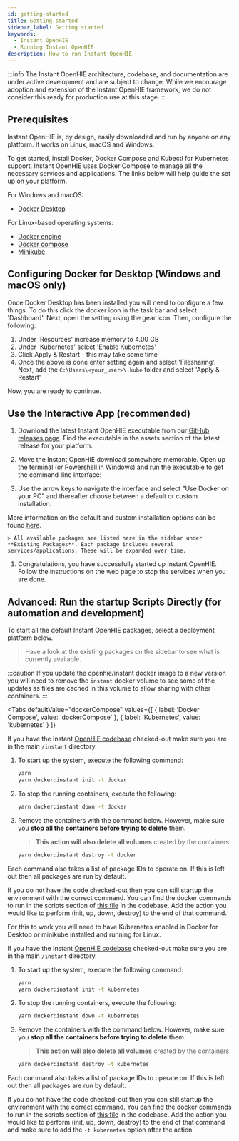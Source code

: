 ```yaml
---
id: getting-started
title: Getting started
sidebar_label: Getting started
keywords:
  - Instant OpenHIE
  - Running Instant OpenHIE
description: How to run Instant OpenHIE
---
```



:::info
The Instant OpenHIE architecture, codebase, and documentation are under active development and are subject to change. While we encourage adoption and extension of the Instant OpenHIE framework, we do not consider this ready for production use at this stage.
:::

## Prerequisites

Instant OpenHIE is, by design, easily downloaded and run by anyone on any platform. It works on Linux, macOS and Windows.

To get started, install Docker, Docker Compose and Kubectl for Kubernetes support. Instant OpenHIE uses Docker Compose to manage all the necessary services and applications. The links below will help guide the set up on your platform.

For Windows and macOS:
- [Docker Desktop](https://www.docker.com/products/docker-desktop)

For Linux-based operating systems:
- [Docker engine](https://docs.docker.com/install/)
- [Docker compose](https://docs.docker.com/compose/install/)
- [Minikube](https://kubernetes.io/docs/tasks/tools/install-minikube/)

## Configuring Docker for Desktop (Windows and macOS only)

Once Docker Desktop has been installed you will need to configure a few things. To do this click the docker icon in the task bar and select 'Dashboard'. Next, open the setting using the gear icon. Then, configure the following:

1. Under 'Resources' increase memory to 4.00 GB
1. Under 'Kubernetes' select 'Enable Kubernetes'
1. Click Apply & Restart - this may take some time
1. Once the above is done enter setting again and select 'Filesharing'. Next, add the `C:\Users\<your_user>\.kube` folder and select 'Apply & Restart'

Now, you are ready to continue.

## Use the Interactive App (recommended)

1. Download the latest Instant OpenHIE executable from our [GitHub releases page](https://github.com/openhie/instant/releases). Find the executable in the assets section of the latest release for your platform.

2. Move the Instant OpenHIE download somewhere memorable. Open up the terminal (or Powershell in Windows) and run the executable to get the command-line interface:

3. Use the arrow keys to navigate the interface and select "Use Docker on your PC" and thereafter choose between a default or custom installation.

More information on the default and custom installation options can be found <a target="_blank" href="../how-to/setup-instant-with-gocli">here</a>.

    > All available packages are listed here in the sidebar under **Existing Packages**. Each package includes several services/applications. These will be expanded over time.

1. Congratulations, you have successfully started up Instant OpenHIE. Follow the instructions on the web page to stop the services when you are done.

## Advanced: Run the startup Scripts Directly (for automation and development)

To start all the default Instant OpenHIE packages, select a deployment platform below.

> Have a look at the existing packages on the sidebar to see what is currently available.

:::caution
If you update the openhie/instant docker image to a new version you will need to remove the `instant` docker volume to see some of the updates as files are cached in this volume to allow sharing with other containers.
:::

<Tabs
  defaultValue="dockerCompose"
  values={[
    { label: 'Docker Compose', value: 'dockerCompose' },
    { label: 'Kubernetes', value: 'kubernetes' }
  ]}
>
<TabItem value="dockerCompose">

If you have the Instant [OpenHIE codebase](https://github.com/openhie/instant) checked-out make sure you are in the main `/instant` directory.

1. To start up the system, execute the following command:

    ```sh
    yarn
    yarn docker:instant init -t docker
    ```

1. To stop the running containers, execute the following:

    ```sh
    yarn docker:instant down -t docker
    ```

1. Remove the containers with the command below. However, make sure you **stop all the containers before trying to delete** them.

    > **This action will also delete all volumes** created by the containers.

    ```sh
    yarn docker:instant destroy -t docker
    ```

Each command also takes a list of package IDs to operate on. If this is left out then all packages are run by default.

If you do not have the code checked-out then you can still startup the environment with the correct command. You can find the docker commands to run in the scripts section of [this file](https://github.com/openhie/instant/blob/master/package.json) in the codebase. Add the action you would like to perform (init, up, down, destroy) to the end of that command.

</TabItem>
<TabItem value="kubernetes">

For this to work you will need to have Kubernetes enabled in Docker for Desktop or minikube installed and running for Linux.

If you have the Instant [OpenHIE codebase](https://github.com/openhie/instant) checked-out make sure you are in the main `/instant` directory.

1. To start up the system, execute the following command:

    ```sh
    yarn
    yarn docker:instant init -t kubernetes
    ```

1. To stop the running containers, execute the following:

    ```sh
    yarn docker:instant down -t kubernetes
    ```

1. Remove the containers with the command below. However, make sure you **stop all the containers before trying to delete** them.

    > **This action will also delete all volumes** created by the containers.

    ```sh
    yarn docker:instant destroy -t kubernetes
    ```

Each command also takes a list of package IDs to operate on. If this is left out then all packages are run by default.

If you do not have the code checked-out then you can still startup the environment with the correct command. You can find the docker commands to run in the scripts section of [this file](https://github.com/openhie/instant/blob/master/package.json) in the codebase. Add the action you would like to perform (init, up, down, destroy) to the end of that command and make sure to add the `-t kubernetes` option after the action.

</TabItem>
</Tabs>
